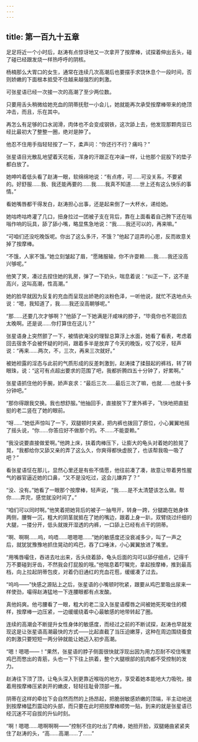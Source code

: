```yaml
---
---
---
```

title: 第一百九十五章
---




足足将近一个小时后，赵涛有点惊讶地又一次拿开了按摩棒，试探着伸出舌头，碰了碰已经跟发烧一样热呼呼的阴核。

杨楠那么大胃口的女生，通常在连续几次高潮后也要摆手求饶休息个一段时间，否则娇嫩的下面根本抵受不住越来越强烈的刺激。

可张星语已经一次接一次的高潮了至少两位数。

只要用舌头稍微给她充血的阴蒂抚慰一小会儿，她就能再次承受按摩棒带来的绝顶冲击，而且，乐在其中。

再怎么有足够的口水润滑，肉体也不会变成钢铁，这次舔上去，他发现那颗肉豆已经比最初大了整整一圈，绝对是肿了。

他忍不住用手指轻轻按了一下，柔声问：“你还行不行？痛吗？”

张星语目光散乱地望着天花板，浑身的汗跟正在冲澡一样，让他那个屁股下的垫子都白放了。

她呻吟着低头看了赵涛一眼，软绵绵地说：“有点疼，可……可没关系，不要紧的。好舒服……我、我还能再要的……我……我真不知道……世上还有这么快乐的事情。”

看她嘴唇都干得发白，赵涛担心出事，还是起来倒了一大杯水，递给她。

她咕咚咕咚灌了几口，扭身拉过一团被子支在背后，靠在上面看着自己胯下还在嗡嗡作响的玩具，舔了舔小嘴，略显焦急地说：“我……我还可以的，再来嘛。”

“可咱们还没吃晚饭呢。你出了这么多汗，不饿？”他起了逗弄的心思，反而故意关掉了按摩棒。

“不饿，人家不饿。”她立刻皱起了眉，“愿赌服输，你不许耍赖……我……我还没高兴够呢。”

他笑了笑，凑过去捏住她的乳房，弹了一下奶头，喘息着说：“纠正一下，这不是高兴，这叫高潮，性高潮。”

她的脸早就因为反复的充血而呈现出娇艳的淡粉色泽，一听他说，就忙不迭地点头说：“嗯，我知道了，我……我还没高朝够呢。”

“那……还要几次才够啊？”他舔了一下她满是汗咸味的脖子，“毕竟你也不能回去太晚啊。还是说……你打算住在这儿？”

张星语身上突然颤了一下，被情欲淹没的理智总算浮上水面，她看了看表，考虑着回去宿舍不会被怀疑的时间，跟着多半是放弃了今天的晚饭，咬了咬牙，轻声说：“再来……两次，不，三次，再来三次就好。”

被她袒露的淫态与此前的气质形成的反差刺激到，赵涛揉了揉鼓起的裤裆，转了转眼珠，说：“这可有点超出要求的范围了吧，我都折腾四五十分钟了，好累啊。”

张星语抓住他的手腕，娇声哀求：“最后三次……最后三次了嘛，也就……也就十多分钟吧。”

“那你得跟我交换。我也想舒服。”他抽回手，直接脱下了里外裤子，飞快地把直挺挺的老二竖在了她的眼前。

“呀……”她低声惊叫了一下，双腿顿时夹紧，把内裤也拨回了原位，小心翼翼地摇了摇头说，“你……你答应好不做那个的。不……不能耍赖。”

“我没说要直接做爱啊。”他跨上床，扶着肉棒压下，让膨大的龟头对着她的脸晃了晃，“我都给你又舔又亲的弄了这么久，你爽得都快虚脱了，也该帮我吸一吸了吧？”

看张星语怔在那儿，显然心里还是有些不情愿，他往前凑了凑，故意让带着男性腥气的器官逼近她的口鼻，“又不是没吃过，这会儿嫌弃了？”

“没、没有。”她看了一眼那个按摩棒，轻声说，“我……是不太清楚该怎么做。帮你……弄完，感觉就没时间了。”

“咱们可以同时啊。”他笑着把她背后的被子一抽甩开，转身一跨，分腿跪在她身体两侧，腰臀一沉，粗大的阴茎就抵在了她的嘴边，跟着上身一趴，双臂绕过纤细的大腿，一搂分开，低头就拨开湿透的内裤，一口舔上已经有点干的阴蒂。

“啊、啊啊……呜，呜唔……嗯嗯嗯……”她的敏感度还没衰减多少，叫了一声之后，就犹犹豫豫地抓住晃动的鸡巴，吞了口唾沫，小心翼翼放进了嘴里。

“用嘴唇嘬住，吞进去吐出来，舌头绕着舔，龟头后面的沟可以舔仔细点，记得千万不要碰到牙齿，不然我会打屁股的哦。”他喘息着叮嘱完，拿起按摩棒，推到最高档，向上拉起阴蒂包皮，对着仍旧通红的充血花苞，缓缓凑了过去。

“呜呜——”快感之源贴上之后，张星语的小嘴顿时吮紧，跟要从鸡巴里吸出尿来一样使劲，嘬得赵涛猛地一下连腰眼都有点发酸。

真他妈爽。他弓腰看了一眼，粗大的老二没入张星语樱唇之间被她死死唆住的模样，按摩棒一边压紧，一边缓缓绕着中心最敏感的地带转起了圈。

连续的高潮会不断提升女性身体的敏感度，而经过之前的不断试探，赵涛也早就发现这是让张星语高潮最快的方式——比起直截了当压迫嫩芽，这种在周边围绕蚕食的刺激只要短短一两分钟就能让她迈入初步高潮。

“嗯！嗯嗯——！”果然，张星语的脖子侧面很快就浮现出因为用力忍耐不咬住嘴里鸡巴而憋出的青筋，头也一下下往上拱着，整个大腿根部的肌肉都不受控制的发力。

赵涛往下顶了顶，让龟头深入到更靠近喉咙的地方，享受着她本能地大力吸吮，接着用按摩棒压紧剥开的嫩皮，轻轻往耻骨顶部一推。

阴蒂在这样的牵拉下会自然而然的上扬昂起，把脆弱敏感娇嫩的顶端，半主动地送到按摩棒猛烈震动的头部，而只要在此时把按摩棒顺势一贴，到来的就是张星语已经沉迷不可自拔的升仙时刻。

“啊！嗯嗯……嗯啊啊啊——”控制不住的吐出了肉棒，她扭开脸，双腿蜷曲紧紧夹住了赵涛的头，“高……高潮……了……”